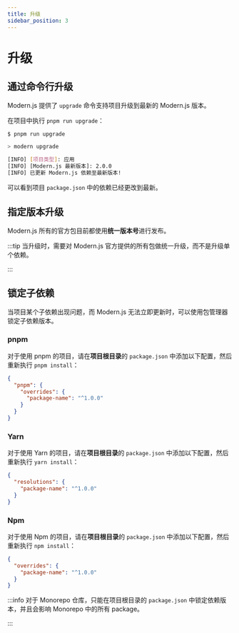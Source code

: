 ```yaml
---
title: 升级
sidebar_position: 3
---
```


# 升级

## 通过命令行升级

Modern.js 提供了 `upgrade` 命令支持项目升级到最新的 Modern.js 版本。

在项目中执行 `pnpm run upgrade`：

```bash
$ pnpm run upgrade

> modern upgrade

[INFO] [项目类型]: 应用
[INFO] [Modern.js 最新版本]: 2.0.0
[INFO] 已更新 Modern.js 依赖至最新版本!
```

可以看到项目 `package.json` 中的依赖已经更改到最新。

## 指定版本升级

Modern.js 所有的官方包目前都使用**统一版本号**进行发布。


<ReleaseNote />

:::tip
当升级时，需要对 Modern.js 官方提供的所有包做统一升级，而不是升级单个依赖。

:::

## 锁定子依赖

当项目某个子依赖出现问题，而 Modern.js 无法立即更新时，可以使用包管理器锁定子依赖版本。

### pnpm

对于使用 pnpm 的项目，请在**项目根目录**的 `package.json` 中添加以下配置，然后重新执行 `pnpm install`：

```json
{
  "pnpm": {
    "overrides": {
      "package-name": "^1.0.0"
    }
  }
}
```

### Yarn

对于使用 Yarn 的项目，请在**项目根目录**的 `package.json` 中添加以下配置，然后重新执行 `yarn install`：

```json
{
  "resolutions": {
    "package-name": "^1.0.0"
  }
}
```

### Npm

对于使用 Npm 的项目，请在**项目根目录**的 `package.json` 中添加以下配置，然后重新执行 `npm install`：

```json
{
  "overrides": {
    "package-name": "^1.0.0"
  }
}
```

:::info
对于 Monorepo 仓库，只能在项目根目录的 `package.json` 中锁定依赖版本，并且会影响 Monorepo 中的所有 package。

:::
